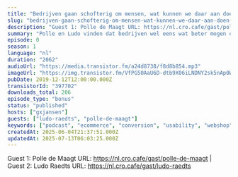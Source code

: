 ```yaml
---
title: "Bedrijven gaan schofterig om mensen, wat kunnen we daar aan doen? met Polle de Maagt en Lude Raedts"
slug: "bedrijven-gaan-schofterig-om-mensen-wat-kunnen-we-daar-aan-doen-met-polle-de-maagt-en-lude-raedts"
description: "Guest 1: Polle de Maagt URL: https://nl.cro.cafe/gast/polle-de-maagt | Guest 2: Ludo Raedts URL: https://nl.cro.cafe/gast/ludo-raedts"
summary: "Polle en Ludo vinden dat bedrijven wel eens wat beter mogen omgaan met klanten, hier hoor je wat ze allemaal mis vinden gaan en wat we er aan kunnen doen om die menselijkheid terug te krijgen."
episode: 0
season: 1
language: "nl"
duration: "2062"
audioUrl: "https://media.transistor.fm/a24d8738/f8d8b854.mp3"
imageUrl: "https://img.transistor.fm/VfPG50AaU6D-dtb9X06iLNDNY2sk5nAp0W8YAJSOscA/rs:fill:3000:3000:1/q:60/aHR0cHM6Ly9pbWct/dXBsb2FkLXByb2R1/Y3Rpb24udHJhbnNp/c3Rvci5mbS9iNjBh/MTIzNzhhYzZhNGQ3/ZjkzN2JiOWE3ZDBi/YzljOS5qcGVn.webp"
pubDate: 2019-12-12T12:00:00.000Z
transistorId: "397702"
downloads_total: 206
episode_type: "bonus"
status: "published"
hosts: ["gxjansen"]
guests: ["ludo-raedts", "polle-de-maagt"]
keywords: ["podcast", "ecommerce", "conversion", "usability", "webshop", "english"]
createdAt: 2025-06-04T21:37:51.000Z
updatedAt: 2025-07-13T06:03:25.000Z
---
```


Guest 1: Polle de Maagt URL: https://nl.cro.cafe/gast/polle-de-maagt | Guest 2: Ludo Raedts URL: https://nl.cro.cafe/gast/ludo-raedts
